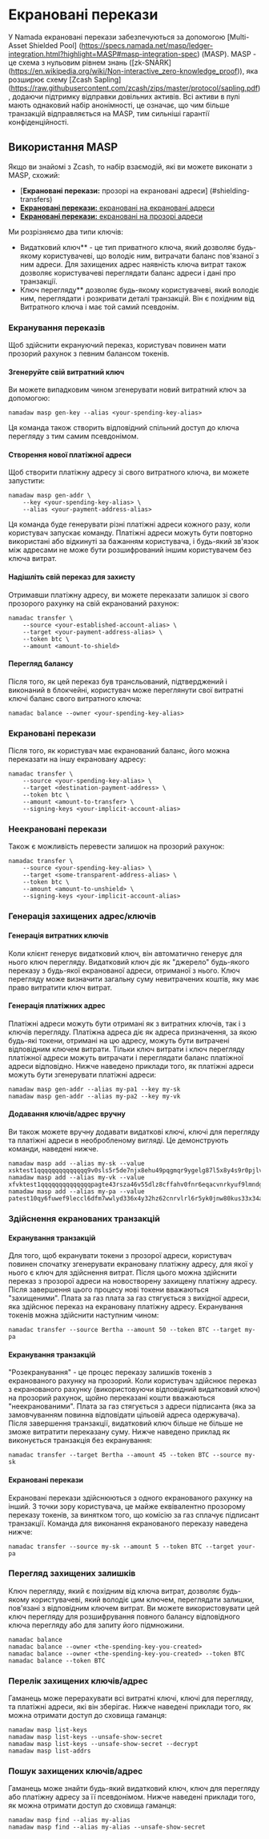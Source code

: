 
# Екрановані перекази

У Namada екрановані перекази забезпечуються за допомогою [Multi-Asset Shielded Pool] (https://specs.namada.net/masp/ledger-integration.html?highlight=MASP#masp-integration-spec) (MASP).
MASP - це схема з нульовим рівнем знань ([zk-SNARK] (https://en.wikipedia.org/wiki/Non-interactive_zero-knowledge_proof)), яка розширює схему [Zcash Sapling] (https://raw.githubusercontent.com/zcash/zips/master/protocol/sapling.pdf), додаючи підтримку відправки довільних активів. Всі активи в пулі мають однаковий набір анонімності, це означає, що чим більше транзакцій відправляється на MASP, тим сильніші гарантії конфіденційності.

## Використання MASP

Якщо ви знайомі з Zcash, то набір взаємодій, які ви можете виконати з MASP, схожий:

- [**Екрановані перекази:** прозорі на екрановані адреси] (#shielding-transfers)
- [**Екрановані перекази:** екрановані на екрановані адреси](#shielded-transfers)
- [**Екрановані перекази:** екрановані на прозорі адреси](#unshielding-transfers)

Ми розрізняємо два типи ключів:
- Видатковий ключ** - це тип приватного ключа, який дозволяє будь-якому користувачеві, що володіє ним, витрачати баланс пов'язаної з ним адреси. Для захищених адрес наявність ключа витрат також дозволяє користувачеві переглядати баланс адреси і дані про транзакції.
- Ключ перегляду** дозволяє будь-якому користувачеві, який володіє ним, переглядати і розкривати деталі транзакцій. Він є похідним від Витратного ключа і має той самий псевдонім. 

### Екранування переказів

Щоб здійснити екрануючий переказ, користувач повинен мати
прозорий рахунок з певним балансом токенів.

#### Згенеруйте свій витратний ключ

Ви можете випадковим чином згенерувати новий витратний ключ за допомогою:

```shell copy
namadaw masp gen-key --alias <your-spending-key-alias>
```

<Callout>
Ця команда також створить відповідний спільний доступ до ключа перегляду
з тим самим псевдонімом.
</Callout>

#### Створення нової платіжної адреси

Щоб створити платіжну адресу зі свого витратного ключа, ви можете запустити:

```shell copy
namadaw masp gen-addr \
    --key <your-spending-key-alias> \
    --alias <your-payment-address-alias>
```

<Callout>
Ця команда буде генерувати різні платіжні адреси кожного разу, коли користувач запускає команду. 
Платіжні адреси можуть бути повторно використані або відкинуті за бажанням користувача, і будь-який зв'язок 
між адресами не може бути розшифрований іншим користувачем без ключа витрат.
</Callout>

#### Надішліть свій переказ для захисту

Отримавши платіжну адресу, ви можете переказати залишок зі свого
прозорого рахунку на свій екранований рахунок:

```shell copy
namadac transfer \
    --source <your-established-account-alias> \
    --target <your-payment-address-alias> \
    --token btc \
    --amount <amount-to-shield>
```

#### Перегляд балансу

Після того, як цей переказ був трансльований, підтверджений і виконаний в блокчейні, користувач може переглянути свої витратні ключі
баланс свого витратного ключа:

```shell copy
namadac balance --owner <your-spending-key-alias>
```

### Екрановані перекази

Після того, як користувач має екранований баланс, його можна переказати на
іншу екрановану адресу:

```shell copy
namadac transfer \
    --source <your-spending-key-alias> \
    --target <destination-payment-address> \
    --token btc \
    --amount <amount-to-transfer> \
    --signing-keys <your-implicit-account-alias>
```

### Неекрановані перекази

Також є можливість перевести залишок на прозорий рахунок:

```shell copy
namadac transfer \
    --source <your-spending-key-alias> \
    --target <some-transparent-address-alias> \
    --token btc \
    --amount <amount-to-unshield> \
    --signing-keys <your-implicit-account-alias>
```

### Генерація захищених адрес/ключів

#### Генерація витратних ключів

Коли клієнт генерує видатковий ключ, він автоматично генерує для нього ключ перегляду. Видатковий ключ діє як "джерело" будь-якого переказу з будь-якої екранованої адреси, отриманої з нього. Ключ перегляду може визначити загальну суму невитрачених коштів, яку має право витратити ключ витрат. 


#### Генерація платіжних адрес

Платіжні адреси можуть бути отримані як з витратних ключів, так і з ключів перегляду. Платіжна адреса діє як адреса призначення, за якою будь-які токени, отримані на цю адресу, можуть бути витрачені відповідним ключем витрати. Тільки ключ витрати і ключ перегляду платіжної адреси можуть витрачати і переглядати баланс платіжної адреси відповідно. Нижче наведено приклади того, як платіжні адреси можуть бути
згенерувати платіжні адреси:

```
namadaw masp gen-addr --alias my-pa1 --key my-sk
namadaw masp gen-addr --alias my-pa2 --key my-vk
```

#### Додавання ключів/адрес вручну

Ви також можете вручну додавати видаткові ключі, ключі для перегляду та платіжні адреси в необробленому вигляді. Це демонструють команди, наведені нижче.

```
namadaw masp add --alias my-sk --value xsktest1qqqqqqqqqqqqqq9v0sls5r5de7njx8ehu49pqgmqr9ygelg87l5x8y4s9r0pjlvu69au6gn3su5ewneas486hdccyayx32hxvt64p3d0hfuprpgcgv2q9gdx3jvxrn02f0nnp3jtdd6f5vwscfuyum083cvfv4jun75ak5sdgrm2pthzj3sflxc0jx0edrakx3vdcngrfjmru8ywkguru8mxss2uuqxdlglaz6undx5h8w7g70t2es850g48xzdkqay5qs0yw06rtxcvedhsv
namadaw masp add --alias my-vk --value xfvktest1qqqqqqqqqqqqqqpagte43rsza46v55dlz8cffahv0fnr6eqacvnrkyuf9lmndgal7erg38awgq60r259csg3lxeeyy5355f5nj3ywpeqgd2guqd73uxz46645d0ayt9em88wflka0vsrq29u47x55psw93ly80lvftzdr5ccrzuuedtf6fala4r4nnazm9y9hq5yu6pq24arjskmpv4mdgfn3spffxxv8ugvym36kmnj45jcvvmm227vqjm5fq8882yhjsq97p7xrwqt7n63v
namadaw masp add --alias my-pa --value patest10qy6fuwef9leccl6dfm7wwlyd336x4y32hz62cnrvlrl6r5yk0jnw80kus33x34a5peg2xc4csn
```

### Здійснення екранованих транзакцій

#### Екранування транзакцій

Для того, щоб екранувати токени з прозорої адреси, користувач повинен спочатку згенерувати екрановану платіжну адресу, для якої у нього є ключ для здійснення витрат. Після цього можна здійснити переказ з прозорої адреси на новостворену захищену платіжну адресу. Після завершення цього процесу нові токени вважаються "захищеними". Плата за газ
плата за газ стягується з вихідної адреси, яка здійснює переказ на екрановану платіжну адресу. Екранування токенів можна здійснити наступним чином:

```
namadac transfer --source Bertha --amount 50 --token BTC --target my-pa
```

#### Екранування транзакцій

"Розекранування" - це процес переказу залишків токенів з екранованого рахунку на прозорий. Коли користувач здійснює переказ з екранованого рахунку (використовуючи відповідний видатковий ключ) на прозорий рахунок, щойно переказані кошти вважаються "неекранованими". Плата за газ стягується з адреси підписанта (яка за замовчуванням повинна відповідати цільовій
адреса одержувача). Після завершення транзакції, видатковий ключ більше не
більше не зможе витратити переказану суму. Нижче наведено приклад
як виконується транзакція без екранування:

```
namadac transfer --target Bertha --amount 45 --token BTC --source my-sk
```

#### Екрановані перекази

Екрановані перекази здійснюються з одного екранованого рахунку на інший. З точки зору користувача, це майже еквівалентно прозорому переказу токенів, за винятком того, що комісію за газ сплачує підписант транзакції. Команда для виконання екранованого переказу наведена нижче:

```
namadac transfer --source my-sk --amount 5 --token BTC --target your-pa
```

### Перегляд захищених залишків

Ключ перегляду, який є похідним від ключа витрат, дозволяє будь-якому користувачеві, який володіє цим ключем, переглядати залишки, пов'язані з відповідним ключем витрат. Ви можете використовувати цей ключ перегляду для розшифрування повного балансу відповідного ключа перегляду або для запиту його підмножини.

```
namadac balance
namadac balance --owner <the-spending-key-you-created>
namadac balance --owner <the-spending-key-you-created> --token BTC
namadac balance --token BTC
```

### Перелік захищених ключів/адрес

Гаманець може перерахувати всі витратні ключі, ключі для перегляду,
та платіжні адреси, які він зберігає. Нижче наведені приклади того, як
можна отримати доступ до сховища гаманця:

```
namadaw masp list-keys
namadaw masp list-keys --unsafe-show-secret
namadaw masp list-keys --unsafe-show-secret --decrypt
namadaw masp list-addrs
```

### Пошук захищених ключів/адрес

Гаманець може знайти будь-який видатковий ключ, ключ для перегляду або
платіжну адресу за її псевдонімом. Нижче наведені приклади того, як
можна отримати доступ до сховища гаманця:

```
namadaw masp find --alias my-alias
namadaw masp find --alias my-alias --unsafe-show-secret
```
